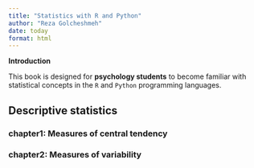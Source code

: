 ```yaml
---
title: "Statistics with R and Python"
author: "Reza Golcheshmeh"
date: today
format: html
---
```


**Introduction**

This book is designed for **psychology students** to become familiar with statistical concepts in the `R` and `Python` programming languages.

## Descriptive statistics

### chapter1: Measures of central tendency

### chapter2: Measures of variability
